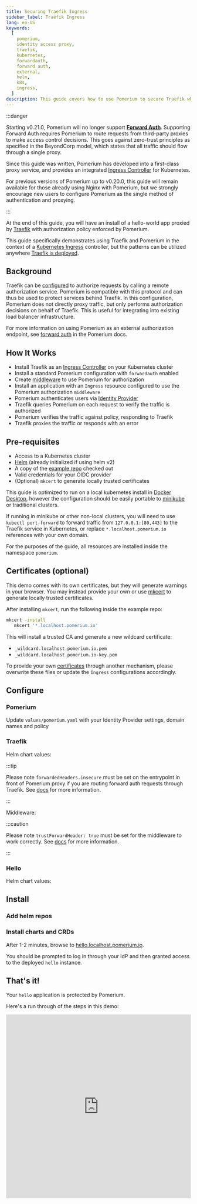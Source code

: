 ```yaml
---
title: Securing Traefik Ingress
sidebar_label: Traefik Ingress
lang: en-US
keywords:
  [
    pomerium,
    identity access proxy,
    traefik,
    kubernetes,
    forwardauth,
    forward auth,
    external,
    helm,
    k8s,
    ingress,
  ]
description: This guide covers how to use Pomerium to secure Traefik when used as a Kubernetes Ingress Controller
---
```



:::danger

Starting v0.21.0, Pomerium will no longer support [**Forward Auth**](/docs/reference/forward-auth). Supporting Forward Auth requires Pomerium to route requests from third-party proxies to make access control decisions. This goes against zero-trust principles as specified in the BeyondCorp model, which states that all traffic should flow through a single proxy.

Since this guide was written, Pomerium has developed into a first-class proxy service, and provides an integrated [Ingress Controller](/docs/deploying/k8s/ingress) for Kubernetes.

For previous versions of Pomerium up to v0.20.0, this guide will remain available for those already using Nginx with Pomerium, but we strongly encourage new users to configure Pomerium as the single method of authentication and proxying.

:::

At the end of this guide, you will have an install of a hello-world app proxied by [Traefik](https://containo.us/traefik/) with authorization policy enforced by Pomerium.

This guide specifically demonstrates using Traefik and Pomerium in the context of a [Kubernetes Ingress](https://docs.traefik.io/providers/kubernetes-ingress/) controller, but the patterns can be utilized anywhere [Traefik is deployed](https://docs.traefik.io/providers/overview/).

## Background

Traefik can be [configured](https://docs.traefik.io/middlewares/forwardauth/) to authorize requests by calling a remote authorization service. Pomerium is compatible with this protocol and can thus be used to protect services behind Traefik. In this configuration, Pomerium does not directly proxy traffic, but only performs authorization decisions on behalf of Traefik. This is useful for integrating into existing load balancer infrastructure.

For more information on using Pomerium as an external authorization endpoint, see [forward auth](https://www.pomerium.com/reference/#forward-auth) in the Pomerium docs.

## How It Works

- Install Traefik as an [Ingress Controller](https://kubernetes.io/docs/concepts/services-networking/ingress/) on your Kubernetes cluster
- Install a standard Pomerium configuration with `forwardauth` enabled
- Create [middleware](https://docs.traefik.io/middlewares/forwardauth/#configuration-examples) to use Pomerium for authorization
- Install an application with an `Ingress` resource configured to use the Pomerium authorization `middleware`
- Pomerium authenticates users via [Identity Provider](https://www.pomerium.com/docs/identity-providers/)
- Traefik queries Pomerium on each request to verify the traffic is authorized
- Pomerium verifies the traffic against policy, responding to Traefik
- Traefik proxies the traffic or responds with an error

## Pre-requisites

- Access to a Kubernetes cluster
- [Helm](https://helm.sh/) (already initialized if using helm v2)
- A copy of the [example repo](https://github.com/pomerium/pomerium/tree/main/examples/traefik-ingress) checked out
- Valid credentials for your OIDC provider
- (Optional) `mkcert` to generate locally trusted certificates

This guide is optimized to run on a local kubernetes install in [Docker Desktop](https://www.docker.com/products/docker-desktop), however the configuration should be easily portable to [minikube](https://kubernetes.io/docs/tutorials/hello-minikube/) or traditional clusters.

If running in minikube or other non-local clusters, you will need to use `kubectl port-forward` to forward traffic from `127.0.0.1:[80,443]` to the Traefik service in Kubernetes, or replace `*.localhost.pomerium.io` references with your own domain.

For the purposes of the guide, all resources are installed inside the namespace `pomerium`.

## Certificates (optional)

This demo comes with its own certificates, but they will generate warnings in your browser. You may instead provide your own or use [mkcert](https://github.com/FiloSottile/mkcert) to generate locally trusted certificates.

After installing `mkcert`, run the following inside the example repo:

```bash
mkcert -install
   mkcert '*.localhost.pomerium.io'
```

This will install a trusted CA and generate a new wildcard certificate:

- `_wildcard.localhost.pomerium.io.pem`
- `_wildcard.localhost.pomerium.io-key.pem`

To provide your own [certificates](https://www.pomerium.com/reference/#certificates) through another mechanism, please overwrite these files or update the `Ingress` configurations accordingly.

## Configure

### Pomerium

Update `values/pomerium.yaml` with your Identity Provider settings, domain names and policy

<PomeriumValues />

### Traefik

Helm chart values:

<TraefikValues />

:::tip

Please note `forwardedHeaders.insecure` must be set on the entrypoint in front of Pomerium proxy if you are routing forward auth requests through Traefik. See [docs](https://docs.traefik.io/routing/entrypoints/#forwarded-headers) for more information.

:::

Middleware:

<Middleware />

:::caution

Please note `trustForwardHeader: true` must be set for the middleware to work correctly. See [docs](https://docs.traefik.io/middlewares/forwardauth/#trustforwardheader) for more information.

:::

### Hello

Helm chart values:

<HelloValues />

## Install

### Add helm repos

<AddRepos />

### Install charts and CRDs

<Install />

After 1-2 minutes, browse to [hello.localhost.pomerium.io](https://hello.localhost.pomerium.io).

You should be prompted to log in through your IdP and then granted access to the deployed `hello` instance.

## That's it!

Your `hello` application is protected by Pomerium.

Here's a run through of the steps in this demo:

<iframe
  width="100%"
  height="500"
  src="https://www.youtube.com/embed/wrvNV9fP5hw?rel=0"
  frameborder="0"
  allow="accelerometer; clipboard-write; encrypted-media; gyroscope; picture-in-picture"
  allowFullScreen></iframe>

